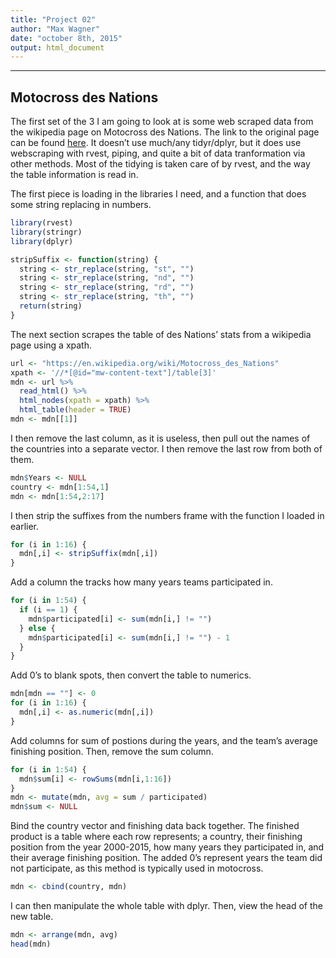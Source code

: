 ```yaml
---
title: "Project 02"
author: "Max Wagner"
date: "october 8th, 2015"
output: html_document
---
```

***

## Motocross des Nations

The first set of the 3 I am going to look at is some web scraped data from the wikipedia page on Motocross des Nations. The link to the original page can be found [here](https://en.wikipedia.org/wiki/Motocross_des_Nations). It doesn't use much/any tidyr/dplyr, but it does use webscraping with rvest, piping, and quite a bit of data tranformation via other methods. Most of the tidying is taken care of by rvest, and the way the table information is read in.

The first piece is loading in the libraries I need, and a function that does some string replacing in numbers.
```r
library(rvest)
library(stringr)
library(dplyr)

stripSuffix <- function(string) {
  string <- str_replace(string, "st", "")
  string <- str_replace(string, "nd", "")
  string <- str_replace(string, "rd", "")
  string <- str_replace(string, "th", "")
  return(string)
}
```

The next section scrapes the table of des Nations' stats from a wikipedia page using a xpath.
```r
url <- "https://en.wikipedia.org/wiki/Motocross_des_Nations"
xpath <- '//*[@id="mw-content-text"]/table[3]'
mdn <- url %>%
  read_html() %>%
  html_nodes(xpath = xpath) %>%
  html_table(header = TRUE)
mdn <- mdn[[1]]
```

I then remove the last column, as it is useless, then pull out the names of the countries into a separate vector. I then remove the last row from both of them.
```r
mdn$Years <- NULL
country <- mdn[1:54,1]
mdn <- mdn[1:54,2:17]
```

I then strip the suffixes from the numbers frame with the function I loaded in earlier.
```r
for (i in 1:16) {
  mdn[,i] <- stripSuffix(mdn[,i])
}
```

Add a column the tracks how many years teams participated in.
```r
for (i in 1:54) {
  if (i == 1) {
    mdn$participated[i] <- sum(mdn[i,] != "")
  } else {
    mdn$participated[i] <- sum(mdn[i,] != "") - 1
  }
}
```

Add 0's to blank spots, then convert the table to numerics.
```r
mdn[mdn == ""] <- 0
for (i in 1:16) {
  mdn[,i] <- as.numeric(mdn[,i])
}
```

Add columns for sum of postions during the years, and the team's average finishing position. Then, remove the sum column.
```r
for (i in 1:54) {
  mdn$sum[i] <- rowSums(mdn[i,1:16])
}
mdn <- mutate(mdn, avg = sum / participated)
mdn$sum <- NULL
```

Bind the country vector and finishing data back together. The finished product is a table where each row represents; a country, their finishing position from the year 2000-2015, how many years they participated in, and their average finishing position. The added 0's represent years the team did not participate, as this method is typically used in motocross.
```r
mdn <- cbind(country, mdn)
```

I can then manipulate the whole table with dplyr. Then, view the head of the new table.
```r
mdn <- arrange(mdn, avg)
head(mdn)
```